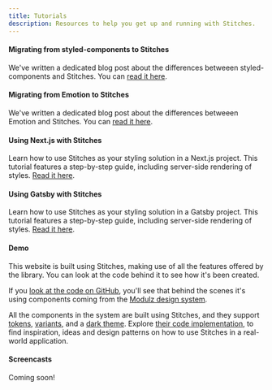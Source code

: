 ```yaml
---
title: Tutorials
description: Resources to help you get up and running with Stitches.
---
```


#### Migrating from styled-components to Stitches

We've written a dedicated blog post about the differences betweeen styled-components and Stitches. You can [read it here](/blog/migrating-from-styled-components-to-stitches).

#### Migrating from Emotion to Stitches

We've written a dedicated blog post about the differences betweeen Emotion and Stitches. You can [read it here](/blog/migrating-from-emotion-to-stitches).

#### Using Next.js with Stitches

Learn how to use Stitches as your styling solution in a Next.js project. This tutorial features a step-by-step guide, including server-side rendering of styles. [Read it here](/blog/using-nextjs-with-stitches).

#### Using Gatsby with Stitches

Learn how to use Stitches as your styling solution in a Gatsby project. This tutorial features a step-by-step guide, including server-side rendering of styles. [Read it here](/blog/using-gatsby-with-stitches).

#### Demo

This website is built using Stitches, making use of all the features offered by the library. You can look at the code behind it to see how it's been created.

If you [look at the code on GitHub](https://github.com/modulz/stitches-site), you'll see that behind the scenes it's using components coming from the [Modulz design system](https://github.com/modulz/design-system).

All the components in the system are built using Stitches, and they support [tokens](/docs/tokens), [variants](/docs/variants), and a [dark theme](/docs/theming). Explore [their code implementation](https://github.com/modulz/design-system/tree/master/components), to find inspiration, ideas and design patterns on how to use Stitches in a real-world application.

#### Screencasts

Coming soon!

